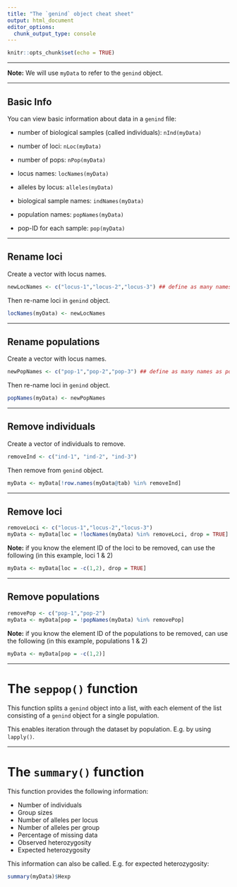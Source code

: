 ---
title: "The `genind` object cheat sheet"
output: html_document
editor_options: 
  chunk_output_type: console
---

```{r setup, include=FALSE}
knitr::opts_chunk$set(echo = TRUE)
```

------------------------------------------------------------------------

**Note:** We will use `myData` to refer to the `genind` object.

------------------------------------------------------------------------

## Basic Info

You can view basic information about data in a `genind` file:

-   number of biological samples (called individuals): `nInd(myData)`

-   number of loci: `nLoc(myData)`

-   number of pops: `nPop(myData)`

-   locus names: `locNames(myData)`

-   alleles by locus: `alleles(myData)`

-   biological sample names: `indNames(myData)`

-   population names: `popNames(myData)`

-   pop-ID for each sample: `pop(myData)`

------------------------------------------------------------------------

## Rename loci

Create a vector with locus names.

```{r, eval=FALSE}
newLocNames <- c("locus-1","locus-2","locus-3") ## define as many names as loci!
```

Then re-name loci in `genind` object.

```{r, eval=FALSE}
locNames(myData) <- newLocNames
```

------------------------------------------------------------------------

## Rename populations

Create a vector with locus names.

```{r, eval=FALSE}
newPopNames <- c("pop-1","pop-2","pop-3") ## define as many names as populations!
```

Then re-name loci in `genind` object.

```{r, eval=FALSE}
popNames(myData) <- newPopNames
```

------------------------------------------------------------------------

## Remove individuals

Create a vector of individuals to remove.

```{r, eval=FALSE}
removeInd <- c("ind-1", "ind-2", "ind-3")
```

Then remove from `genind` object.

```{r, eval=FALSE}
myData <- myData[!row.names(myData@tab) %in% removeInd]
```

------------------------------------------------------------------------

## Remove loci

```{r, eval=FALSE}
removeLoci <- c("locus-1","locus-2","locus-3")
myData <- myData[loc = !locNames(myData) %in% removeLoci, drop = TRUE]
```

**Note:** if you know the element ID of the loci to be removed, can use the following (in this example, loci 1 & 2)

```{r, eval=FALSE}
myData <- myData[loc = -c(1,2), drop = TRUE]
```

------------------------------------------------------------------------

## Remove populations

```{r, eval=FALSE}
removePop <- c("pop-1","pop-2")
myData <- myData[pop = !popNames(myData) %in% removePop]
```

**Note:** if you know the element ID of the populations to be removed, can use the following (in this example, populations 1 & 2)

```{r, eval=FALSE}
myData <- myData[pop = -c(1,2)]
```

------------------------------------------------------------------------

# The `seppop()` function

This function splits a `genind` object into a list, with each element of the list consisting of a `genind` object for a single population.

This enables iteration through the dataset by population. E.g. by using `lapply()`.

------------------------------------------------------------------------

# The `summary()` function

This function provides the following information:

-   Number of individuals
-   Group sizes
-   Number of alleles per locus
-   Number of alleles per group
-   Percentage of missing data
-   Observed heterozygosity
-   Expected heterozygosity

This information can also be called. E.g. for expected heterozygosity:

```{r, eval=FALSE}
summary(myData)$Hexp
```
